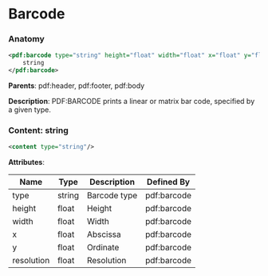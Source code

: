 # Barcode

### Anatomy

```xml
<pdf:barcode type="string" height="float" width="float" x="float" y="float" resolution="float">
    string
</pdf:barcode>
```

**Parents**: pdf:header, pdf:footer, pdf:body

 **Description**:
 PDF:BARCODE prints a linear or matrix bar code, specified by a given type.

### Content: string

```xml
<content type="string"/>
```

**Attributes**:

| Name | Type | Description | Defined By |
| ---- | ---- | ----------- | ---------- |
| type | string | Barcode type | pdf:barcode |
| height | float | Height | pdf:barcode |
| width | float | Width | pdf:barcode |
| x | float | Abscissa | pdf:barcode |
| y | float | Ordinate | pdf:barcode |
| resolution | float | Resolution | pdf:barcode |


